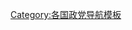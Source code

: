 {{Navbox
 | name   = 新西兰政党
 | title = {{flagicon|New Zealand}} [[新西兰政党列表|新西兰政党]]
 | bodyclass = hlist

 | group1 = [[新西兰众议院|众议院]] (121)
 | list1  = 
* [[新西兰工党]] (65)
* [[新西兰国家党]] (35)
* [[奥特亚罗瓦新西兰绿党]] (10)
* [[行动新西兰]] (10)
* [[毛利党]] (2)

 | group2 = 其它注册政党
 | list2  = 
* [[新西蘭第一]] 
* [[奥特亚罗瓦合法化大麻党]]
* [[玛纳运动]]
* [[新保守党 (新西兰)|新保守党]]
* [[新西兰户外党]]
* [[社会信用党]]
* [[机会党]]
* [[可持续新西兰党]]
* [[视野新西兰]]

| group3 = 未注册政党
 | list3  = 
* [[禁止1080党]]
* [[更好的新西兰]]
* [[气候第一]]
* [[共产主义联盟 (新西兰)|共产主义联盟]]
* [[上帝自己的新西兰]]
* [[网络党]]
* [[几维党]]
* [[金钱自由党]]
* [[新新西兰党]]
* [[新西兰国家阵线]]
* [[不是一个党]]
* [[新西兰共和国党]]
* [[新西兰老年人党]]
* [[社会主义奥特亚罗瓦]]
* [[国际社会主义组织 (新西兰)|国际社会主义组织]]
* [[共产主义工人团体]]
* [[奥特亚罗瓦共产党]]
* [[奥特亚罗瓦新共产党]]

 | belowclass = hlist
 | below = 
* [[Portal:政治|政治专题]]
* [[新西兰政治]]
}}<noinclude>
{{collapsible option}}
[[Category:新西兰政党| ]]
[[Category:各国政党导航模板]]
</noinclude>
